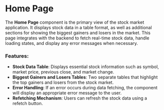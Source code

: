 
<Meta title="Pages/Home" />

# Home Page

The **Home Page** component is the primary view of the stock market application. It displays stock data in a table format, as well as additional sections for showing the biggest gainers and losers in the market. This page integrates with the backend to fetch real-time stock data, handle loading states, and display any error messages when necessary.

### Features:

- **Stock Data Table**: Displays essential stock information such as symbol, market price, previous close, and market change.
- **Biggest Gainers and Losers Tables**: Two separate tables that highlight the top gainers and losers from the stock market.
- **Error Handling**: If an error occurs during data fetching, the component will display an appropriate error message to the user.
- **Refetching Mechanism**: Users can refresh the stock data using a refetch button.
